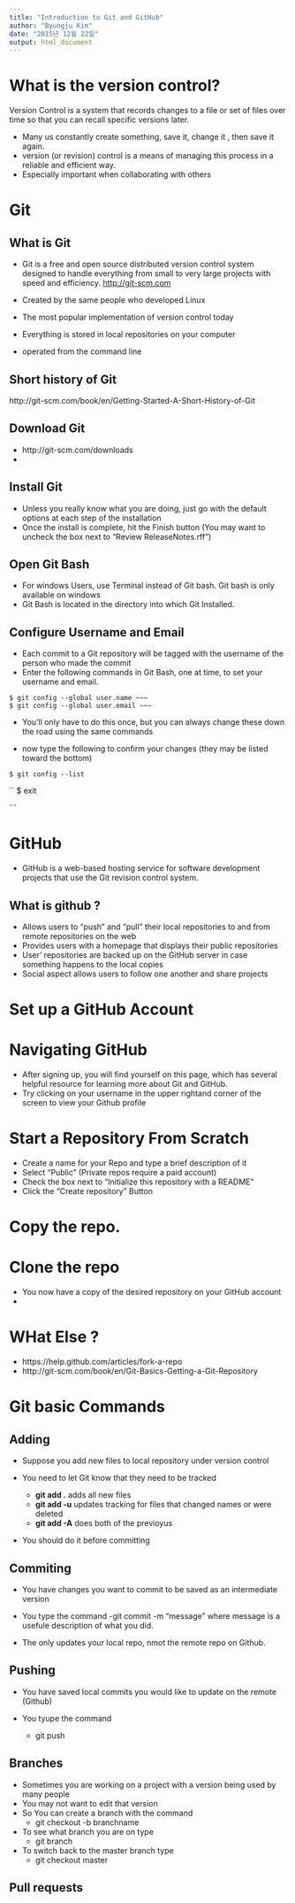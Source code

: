 ```yaml
---
title: "Introduction to Git and GitHub"
author: "Byungju Kim"
date: "2015년 12월 22일"
output: html_document
---
```




# What is the version control?
Version Control is a system that records changes to a file or set of files over time so that you can recall specific versions later.

- Many us constantly create something, save it, change it , then save it again.
- version (or revision) control is a means of managing this process in a reliable and efficient way.
- Especially important when collaborating with others

# Git

## What is Git
- Git is a free and open source distributed version control system designed to handle everything from small to very large projects with speed and efficiency. [http://git-scm.com](http://git-scm.com)

- Created by the same people who developed Linux
- The most popular implementation of version control today
- Everything is stored in local repositories on your computer
- operated from the command line

## Short history  of Git
http://git-scm.com/book/en/Getting-Started-A-Short-History-of-Git

## Download Git
- http://git-scm.com/downloads
- 

## Install Git
- Unless you really know what you are doing, just go with the default options at each step of the installation
- Once the install is complete, hit the Finish button 
    (You may want to uncheck the box next to "Review ReleaseNotes.rff")

## Open Git Bash
- For windows Users, use Terminal instead of Git bash. Git bash is only available on windows
- Git Bash is located in the directory into which Git Installed.

## Configure Username and Email

- Each commit to a Git repository will be tagged with the username of the person who made the commit
- Enter the following commands in Git Bash, one at time, to set your username and email.

```
$ git config --global user.name ~~~
$ git config --global user.email ~~~

```

- You'll only have to do this once, but you can always change these down the road using the same commands

- now type the following to confirm your changes (they may be listed toward the bottom)

```
$ git config --list
```

``
$ exit

```

# GitHub

- GitHub is a web-based hosting service for software development projects that use the Git revision control system.

## What is github ?
- Allows users to "push" and "pull" their local repositories to and from remote repositories on the web
- Provides users with a homepage that displays their public repositories
- User' repositories are backed up on the GitHub server in case something happens to the local copies
- Social aspect allows users to follow one another and share projects

# Set up a GitHub Account

# Navigating GitHub
- After signing up, you will find yourself on this page, which has several helpful resource for learning more about Git and GitHub.
- Try clicking on your username in the upper rightand corner of the screen to view your Github profile

# Start a Repository From Scratch
- Create a name for your Repo and type a brief description of it
- Select "Public" (Private repos require a paid account)
- Check the box next to "Initialize this repository with a README"
- Click the "Create repository" Button

# Copy the repo. 

# Clone the repo

- You now have a copy of the desired repository on your GitHub account
- 

# WHat Else ?

- https://help.github.com/articles/fork-a-repo
- http://git-scm.com/book/en/Git-Basics-Getting-a-Git-Repository


# Git basic Commands

## Adding 
- Suppose you add new files to local repository under version control
- You need to let Git know that they need to be tracked

    - **git add .** adds all new files
    - **git add -u** updates tracking for files that changed names or were deleted
    - **git add -A** does both of the previoyus

- You should do it before committing

## Commiting
- You have changes you want to commit to be saved as an intermediate version
- You type the command
    -git commit -m "message" where message is a usefule description of what you did.
    
- The only updates your local repo, nmot the remote repo on Github.

## Pushing 
- You have saved local commits you would like to update on the remote (Github)
- You tyupe the command

    - git push
    
## Branches
- Sometimes you are working on a project with a version being used by many people
- You may not want to edit that version
- So You can create a branch with the command
    - git checkout -b branchname
- To see what branch you are on type
    - git branch
- To switch back to the master branch type
    - git checkout master
    

    
## Pull requests


  
  

